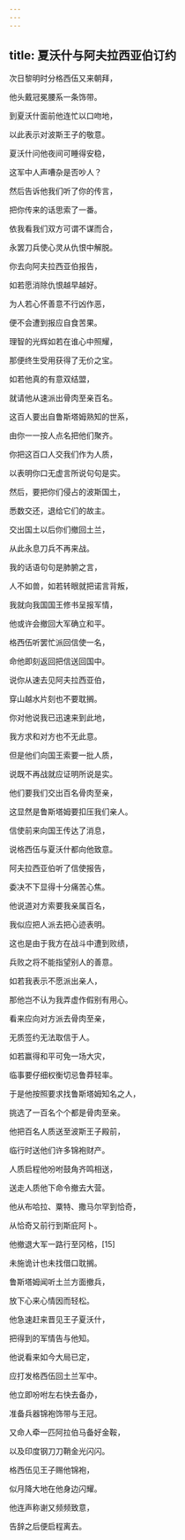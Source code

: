 ```yaml
---
---
---
```

title: 夏沃什与阿夫拉西亚伯订约
---




次日黎明时分格西伍又来朝拜，

他头戴冠冕腰系一条饰带。

到夏沃什面前他连忙以口吻地，

以此表示对波斯王子的敬意。

夏沃什问他夜间可睡得安稳，

这军中人声嘈杂是否吵人？

然后告诉他我们听了你的传言，

把你传来的话思索了一番。

依我看我们双方可谓不谋而合，

永罢刀兵使心灵从仇恨中解脱。

你去向阿夫拉西亚伯报告，

如若愿消除仇恨越早越好。

为人若心怀善意不行凶作恶，

便不会遭到报应自食苦果。

理智的光辉如若在谁心中照耀，

那便终生受用获得了无价之宝。

如若他真的有意双结盟，

就请他从速派出骨肉至亲百名。

这百人要出自鲁斯塔姆熟知的世系，

由你一一按人点名把他们聚齐。

你把这百口人交我们作为人质，

以表明你口无虚言所说句句是实。

然后，要把你们侵占的波斯国土，

悉数交还，退给它们的故主。

交出国土以后你们撤回土兰，

从此永息刀兵不再来战。

我的话语句句是肺腑之言，

人不如兽，如若转眼就把诺言背叛，

我就向我国国王修书呈报军情，

他或许会撤回大军确立和平。

格西伍听罢忙派回信使一名，

命他即刻返回把信送回国中。

说你从速去见阿夫拉西亚伯，

穿山越水片刻也不要耽搁。

你对他说我已迅速来到此地，

我方求和对方也不无此意。

但是他们向国王索要一批人质，

说既不再战就应证明所说是实。

他们要我们交出百名骨肉至亲，

这显然是鲁斯塔姆要扣压我们亲人。

信使前来向国王传达了消息，

说格西伍与夏沃什都向他致意。

阿夫拉西亚伯听了信使报告，

委决不下显得十分痛苦心焦。

他说道对方索要我亲属百名，

我似应把人派去把心迹表明。

这也是由于我方在战斗中遭到败绩，

兵败之将不能指望别人的善意。

如若我表示不愿派出亲人，

那他岂不认为我弄虚作假别有用心。

看来应向对方派去骨肉至亲，

无质签约无法取信于人。

如若赢得和平可免一场大灾，

临事要仔细权衡切忌鲁莽轻率。

于是他按照要求找鲁斯塔姆知名之人，

挑选了一百名个个都是骨肉至亲。

他把百名人质送至波斯王子殿前，

临行时送他们许多锦袍财产。

人质启程他吩咐鼓角齐鸣相送，

送走人质他下命令撤去大营。

他从布哈拉、粟特、撒马尔罕到恰奇，

从恰奇又前行到斯庇阿卜。

他撤退大军一路行至冈格，[15]

未施诡计也未找借口耽搁。

鲁斯塔姆闻听土兰方面撤兵，

放下心来心情因而轻松。

他急速赶来晋见王子夏沃什，

把得到的军情告与他知。

他说看来如今大局已定，

应打发格西伍回土兰军中。

他立即吩咐左右快去备办，

准备兵器锦袍饰带与王冠。

又命人牵一匹阿拉伯马备好金鞍，

以及印度钢刀刀鞘金光闪闪。

格西伍见王子赐他锦袍，

似月降大地在他身边闪耀。

他连声称谢又频频致意，

告辞之后便启程离去。